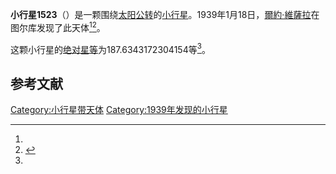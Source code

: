 {{Infobox planet
| bgcolour = #FFFFC0
| name = 1523 Pieksamaki
| symbol = 
| image = 
| caption = 
| discovery = yes
| discovery_ref = 
| discoverer = [[爾約·維薩拉|爾約·維薩拉]]
| discovery_site = [[图尔库|图尔库]] 
| discovered = 1939年1月18日
| designations = yes
| mp_name = 
| named_after = 
| alt_names = 1939 BC/ 1936 FO1 / 1936 HC / 1946 GB / 1949 AC
| mp_category = [[主带小行星|主带小行星]]
| orbit_ref = <ref name="a">[http://ssd.jpl.nasa.gov/sbdb.cgi?sstr=1523 1523 Pieksamaki] {{Wayback|url=http://ssd.jpl.nasa.gov/sbdb.cgi?sstr=1523 |date=20201119060719 }}，小行星數據庫瀏覽器（JPL Small-Body Database Browser）－[[美国国家航空航天局|美国国家航空航天局]]喷气推进实验室</ref>
| epoch = 2456400.5 (2013年4月18日更新)
| aphelion = {{convert|2.449759104314289|AU|km|3|abbr=on|lk=out}}
| perihelion = {{convert|2.034072650708945|AU|km|3|abbr=on}}
| semimajor = {{convert|2.241915877511617|AU|km|3|abbr=on}}
| eccentricity = 0.092707862
| period = 1226.104245 [[日|日]]<br />3.36[[儒略年|儒略年]]
| avg_speed = 
| inclination = 5.142534736342627
| asc_node = 327.8155647283683
| mean_anomaly = 
| arg_peri = 187.6343172304154
| satellites = 
| physical_characteristics = yes
| dimensions = 
| mass = 
| density = 
| surface_grav = 
| escape_velocity = 
| sidereal_day = 
| axial_tilt = 
| pole_ecliptic_lat = 
| pole_ecliptic_lon = 
| albedo = 
| temperatures= 
| temp_name1 = 
| mean_temp_1 = 
| max_temp_1 = 
| temp_name2 = 
| max_temp_2 = 
| spectral_type = 
| abs_magnitude = 187.6343172304154
}}

'''小行星1523'''（{{lang-en|1523 Pieksamaki}}）是一颗围绕[[太阳|太阳]][[公转|公转]]的[[小行星|小行星]]。1939年1月18日，[[爾約·維薩拉|爾約·維薩拉]]在图尔库发现了此天体<ref name="a" /><ref>{{cite news|title=小行星列表|url=http://cfa-www.harvard.edu/iau/lists/NumberedMPs.txt|accessdate=2013-07-08|newspaper=哈佛大学|archive-date=2008-05-17|archive-url=https://web.archive.org/web/20080517010638/http://cfa-www.harvard.edu/iau/lists/NumberedMPs.txt|dead-url=no}}</ref>。

这颗小行星的[[绝对星等|绝对星等]]为187.6343172304154等<ref name="a" />。

==参考文献==
{{reflist}}
{{Minor Planet Number|[[小行星1522|小行星1522]]|[[小行星1524|小行星1524]]}}

{{小天体}}

[[Category:小行星带天体|Category:小行星带天体]]
[[Category:1939年发现的小行星|Category:1939年发现的小行星]]

{{asteroid-stub}}